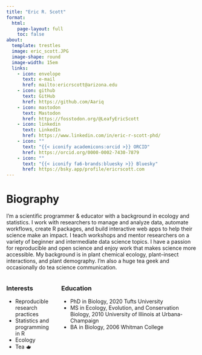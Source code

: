 ```yaml
---
title: "Eric R. Scott"
format:
  html:
    page-layout: full
    toc: false
about: 
  template: trestles
  image: eric_scott.JPG
  image-shape: round
  image-width: 15em
  links:
    - icon: envelope
      text: e-mail
      href: mailto:ericrscott@arizona.edu
    - icon: github
      text: GitHub
      href: https://github.com/Aariq
    - icon: mastodon
      text: Mastodon
      href: https://fosstodon.org/@LeafyEricScott
    - icon: linkedin
      text: LinkedIn
      href: https://www.linkedin.com/in/eric-r-scott-phd/
    - icon: ""
      text: "{{< iconify academicons:orcid >}} ORCID"
      href: https://orcid.org/0000-0002-7430-7879
    - icon: ""
      text: "{{< iconify fa6-brands:bluesky >}} Bluesky"
      href: https://bsky.app/profile/ericrscott.com
---
```


# Biography

I'm a scientific programmer & educator with a background in ecology and statistics.
I work with researchers to manage and analyze data, automate workflows, create R packages, and build interactive web apps to help their science make an impact.
I teach workshops and mentor researchers on a variety of beginner and intermediate data science topics.
I have a passion for reproducible and open science and enjoy work that makes science more accessible.
My background is in plant chemical ecology, plant--insect interactions, and plant demography.
I'm also a huge tea geek and occasionally do tea science communication.

::::: columns
::: column
### Interests

-   Reproducible research practices
-   Statistics and programming in R
-   Ecology
-   Tea 🫖
:::

::: column
### Education

-   PhD in Biology, 2020 Tufts University
-   MS in Ecology, Evolution, and Conservation Biology, 2010 University of Illinois at Urbana-Champaign
-   BA in Biology, 2006 Whitman College
:::
:::::